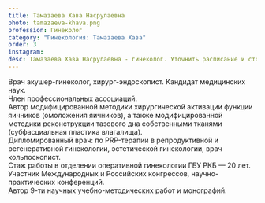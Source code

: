 ```yaml
---
title: Тамазаева Хава Насрулаевна
photo: tamazaeva-khava.png
profession: Гинеколог
category: "Гинекология: Тамазаева Хава"
order: 3
instagram:
desc: Тамазаева Хава Насрулаевна - гинеколог. Уточнить расписание и стоимость приема можно по телефону +7‒965‒488‒77‒00.
---
```


<SectionHeader title="Информация о враче" subtitle="Профиль" icon />
Врач акушер-гинеколог, хирург-эндоскопист. Кандидат медицинских наук. <br />
Член профессиональных ассоциаций. <br />
Автор модифицированной методики хирургической активации функции яичников (омоложения яичников), а также
модифицированной методики реконструкции тазового дна собственными тканями (субфасциальная пластика влагалища). <br />
Дипломированный врач: по PRP-терапии в репродуктивной и регенеративной гинекологии, эстетической гинекологии, врач
кольпоскопист. <br />
Стаж работы в отделении оперативной гинекологии ГБУ РКБ — 20 лет. <br />
‌Участник Международных и Российских конгрессов, научно-практических конференций. <br />
‌Автор 9-ти научных учебно-методических работ и монографий.

<SectionHeader title="Образование" />

<SectionHeader title="Услуги" />
<PriceList data={props.data.allPrice20Csv.edges} />


